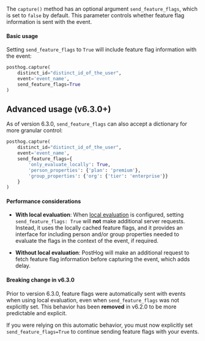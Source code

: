 The `capture()` method has an optional argument `send_feature_flags`, which is set to `false` by default. This parameter controls whether feature flag information is sent with the event.

#### Basic usage

Setting `send_feature_flags` to `True` will include feature flag information with the event:

```python
posthog.capture(
    distinct_id="distinct_id_of_the_user",
    event='event_name',
    send_feature_flags=True
)
```

## Advanced usage (v6.3.0+)

As of version 6.3.0, `send_feature_flags` can also accept a dictionary for more granular control:

```python
posthog.capture(
    distinct_id="distinct_id_of_the_user",
    event='event_name',
    send_feature_flags={
        'only_evaluate_locally': True,
        'person_properties': {'plan': 'premium'},
        'group_properties': {'org': {'tier': 'enterprise'}}
    }
)
```

#### Performance considerations

- **With local evaluation**: When [local evaluation](/docs/feature-flags/local-evaluation) is configured, setting `send_feature_flags: True` will **not** make additional server requests. Instead, it uses the locally cached feature flags, and it provides an interface for including person and/or group properties needed to evaluate the flags in the context of the event, if required.

- **Without local evaluation**: PostHog will make an additional request to fetch feature flag information before capturing the event, which adds delay.

#### Breaking change in v6.3.0

Prior to version 6.3.0, feature flags were automatically sent with events when using local evaluation, even when `send_feature_flags` was not explicitly set. This behavior has been **removed** in v6.2.0 to be more predictable and explicit.

If you were relying on this automatic behavior, you must now explicitly set `send_feature_flags=True` to continue sending feature flags with your events.